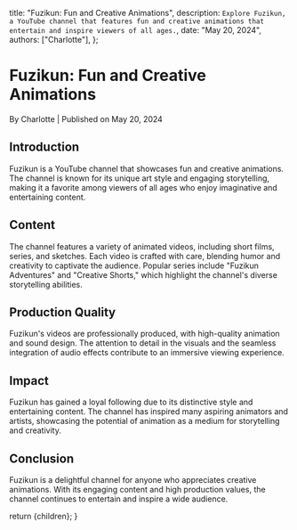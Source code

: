 
  title: "Fuzikun: Fun and Creative Animations",
  description: `Explore Fuzikun, a YouTube channel that features fun and creative animations that entertain and inspire viewers of all ages.`,
  date: "May 20, 2024",
  authors: ["Charlotte"],
};

<h1>Fuzikun: Fun and Creative Animations</h1>
<div className="text-sm text-gray-500 dark:text-gray-400">
  By Charlotte | Published on May 20, 2024
</div>

<section id="introduction">
  <h2>Introduction</h2>
  <span>
    Fuzikun is a YouTube channel that showcases fun and creative animations. The
    channel is known for its unique art style and engaging storytelling, making
    it a favorite among viewers of all ages who enjoy imaginative and
    entertaining content.
  </span>
</section>

<section id="content">
  <h2>Content</h2>
  <span>
    The channel features a variety of animated videos, including short films,
    series, and sketches. Each video is crafted with care, blending humor and
    creativity to captivate the audience. Popular series include "Fuzikun
    Adventures" and "Creative Shorts," which highlight the channel's diverse
    storytelling abilities.
  </span>
</section>

<section id="production-quality">
  <h2>Production Quality</h2>
  <span>
    Fuzikun's videos are professionally produced, with high-quality animation
    and sound design. The attention to detail in the visuals and the seamless
    integration of audio effects contribute to an immersive viewing experience.
  </span>
</section>

<section id="impact">
  <h2>Impact</h2>
  <span>
    Fuzikun has gained a loyal following due to its distinctive style and
    entertaining content. The channel has inspired many aspiring animators and
    artists, showcasing the potential of animation as a medium for storytelling
    and creativity.
  </span>
</section>

<section id="conclusion">
  <h2>Conclusion</h2>
  <span>
    Fuzikun is a delightful channel for anyone who appreciates creative
    animations. With its engaging content and high production values, the
    channel continues to entertain and inspire a wide audience.
  </span>
</section>

  return <MdxLayout>{children}</MdxLayout>;
}
